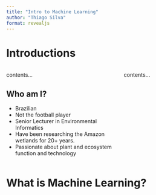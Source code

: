 ```yaml
---
title: "Intro to Machine Learning"
author: "Thiago Silva"
format: revealjs
---
```


# Introductions

:::: {.columns}

::: {.column width="60%"}
contents...

## Who am I?

- Brazilian
- Not the football player
- Senior Lecturer in Environmental Informatics
- Have been researching the Amazon wetlands for 20+ years.
- Passionate about plant and ecosystem function and technology
:::

::: {.column width="40%"}
contents...
:::

::::

# What is Machine Learning?

![]()
